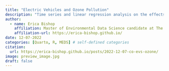```yaml
---
title: "Electric Vehicles and Ozone Pollution"
description: "Time series and linear regression analysis on the effects of electric vehicle adoption on ground-level ozone pollution"
author:
  - name: Erica Bishop
    affiliation: Master of Environmental Data Science candidate at The Bren School of Environmental Science and Management
    affiliation-url: https://erica-bishop.github.io/ 
date: 12-07-2022
categories: [Quarto, R, MEDS] # self-defined categories
citation: 
  url: https://erica-bishop.github.io/posts/2022-12-07-co-evs-ozone/ 
image: preview_image.jpg
draft: false 
---
```

